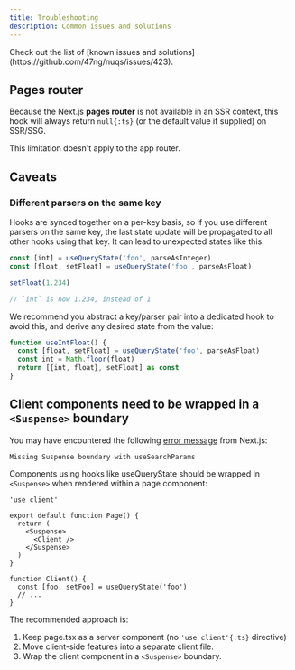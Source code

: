 ```yaml
---
title: Troubleshooting
description: Common issues and solutions
---
```


<Callout title="Tip">
  Check out the list of [known issues and solutions](https://github.com/47ng/nuqs/issues/423).
</Callout>

## Pages router

Because the Next.js **pages router** is not available in an SSR context, this
hook will always return `null{:ts}` (or the default value if supplied) on SSR/SSG.

This limitation doesn't apply to the app router.

## Caveats

### Different parsers on the same key

Hooks are synced together on a per-key basis, so if you use different parsers
on the same key, the last state update will be propagated to all other hooks
using that key. It can lead to unexpected states like this:

```ts
const [int] = useQueryState('foo', parseAsInteger)
const [float, setFloat] = useQueryState('foo', parseAsFloat)

setFloat(1.234)

// `int` is now 1.234, instead of 1
```

We recommend you abstract a key/parser pair into a dedicated hook to avoid this,
and derive any desired state from the value:

```ts
function useIntFloat() {
  const [float, setFloat] = useQueryState('foo', parseAsFloat)
  const int = Math.floor(float)
  return [{int, float}, setFloat] as const
}
```

## Client components need to be wrapped in a `<Suspense>` boundary

You may have encountered the following [error message](https://nextjs.org/docs/messages/missing-suspense-with-csr-bailout)
from Next.js:

```
Missing Suspense boundary with useSearchParams
```

Components using hooks like useQueryState should be wrapped in `<Suspense>` when
rendered within a page component:

```tsx
'use client'

export default function Page() {
  return (
    <Suspense>
      <Client />
    </Suspense>
  )
}

function Client() {
  const [foo, setFoo] = useQueryState('foo')
  // ...
}
```

The recommended approach is:

1. Keep page.tsx as a server component (no `'use client'{:ts}` directive)
2. Move client-side features into a separate client file.
3. Wrap the client component in a `<Suspense>` boundary.

